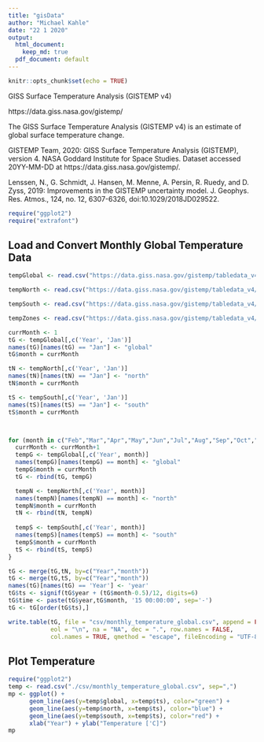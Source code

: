 ```yaml
---
title: "gisData"
author: "Michael Kahle"
date: "22 1 2020"
output:
  html_document: 
    keep_md: true
  pdf_document: default
---
```


```r
knitr::opts_chunk$set(echo = TRUE)
```

GISS Surface Temperature Analysis (GISTEMP v4)

https://data.giss.nasa.gov/gistemp/

The GISS Surface Temperature Analysis (GISTEMP v4) is an estimate of global surface temperature change. 

GISTEMP Team, 2020: GISS Surface Temperature Analysis (GISTEMP), version 4. NASA Goddard Institute for Space Studies. Dataset accessed 20YY-MM-DD at https://data.giss.nasa.gov/gistemp/.

Lenssen, N., G. Schmidt, J. Hansen, M. Menne, A. Persin, R. Ruedy, and D. Zyss, 2019: Improvements in the GISTEMP uncertainty model. J. Geophys. Res. Atmos., 124, no. 12, 6307-6326, doi:10.1029/2018JD029522.



```r
require("ggplot2")
require("extrafont")
```

## Load and Convert Monthly Global Temperature Data 


```r
tempGlobal <- read.csv("https://data.giss.nasa.gov/gistemp/tabledata_v4/GLB.Ts+dSST.csv", sep=",", na = "NA", skip = 1)

tempNorth <- read.csv("https://data.giss.nasa.gov/gistemp/tabledata_v4/NH.Ts+dSST.csv", sep=",", na = "NA", skip = 1)

tempSouth <- read.csv("https://data.giss.nasa.gov/gistemp/tabledata_v4/SH.Ts+dSST.csv", sep=",", na = "NA", skip = 1)

tempZones <- read.csv("https://data.giss.nasa.gov/gistemp/tabledata_v4/ZonAnn.Ts+dSST.csv", sep=",", na = "NA", skip = 1)

currMonth <- 1
tG <- tempGlobal[,c('Year', 'Jan')]
names(tG)[names(tG) == "Jan"] <- "global"
tG$month = currMonth

tN <- tempNorth[,c('Year', 'Jan')]
names(tN)[names(tN) == "Jan"] <- "north"
tN$month = currMonth

tS <- tempSouth[,c('Year', 'Jan')]
names(tS)[names(tS) == "Jan"] <- "south"
tS$month = currMonth



for (month in c("Feb","Mar","Apr","May","Jun","Jul","Aug","Sep","Oct","Nov","Dec")) {
  currMonth <- currMonth+1
  tempG <- tempGlobal[,c('Year', month)]
  names(tempG)[names(tempG) == month] <- "global"
  tempG$month = currMonth
  tG <- rbind(tG, tempG)

  tempN <- tempNorth[,c('Year', month)]
  names(tempN)[names(tempN) == month] <- "north"
  tempN$month = currMonth
  tN <- rbind(tN, tempN)
  
  tempS <- tempSouth[,c('Year', month)]
  names(tempS)[names(tempS) == month] <- "south"
  tempS$month = currMonth
  tS <- rbind(tS, tempS)  
}

tG <- merge(tG,tN, by=c("Year","month"))
tG <- merge(tG,tS, by=c("Year","month"))
names(tG)[names(tG) == 'Year'] <- 'year'
tG$ts <- signif(tG$year + (tG$month-0.5)/12, digits=6)
tG$time <- paste(tG$year,tG$month, '15 00:00:00', sep='-')
tG <- tG[order(tG$ts),]

write.table(tG, file = "csv/monthly_temperature_global.csv", append = FALSE, quote = TRUE, sep = ",",
            eol = "\n", na = "NA", dec = ".", row.names = FALSE,
            col.names = TRUE, qmethod = "escape", fileEncoding = "UTF-8")

```


## Plot Temperature

```r
require("ggplot2")
temp <- read.csv("./csv/monthly_temperature_global.csv", sep=",")
mp <- ggplot() +
      geom_line(aes(y=temp$global, x=temp$ts), color="green") +
      geom_line(aes(y=temp$north, x=temp$ts), color="blue") +
      geom_line(aes(y=temp$south, x=temp$ts), color="red") +
      xlab("Year") + ylab("Temperature ['C]")
mp
```
